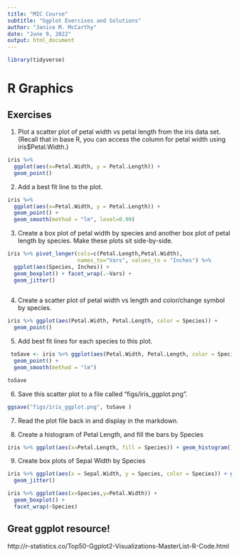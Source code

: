 ```yaml
---
title: "MIC Course"
subtitle: "Ggplot Exercises and Solutions"
author: "Janice M. McCarthy"
date: "June 9, 2022"
output: html_document
---
```


```r
library(tidyverse)
```
# R Graphics

## Exercises

1. Plot a scatter plot of petal width vs petal length from the iris data set. (Recall that in base R, you can access the column for petal width using iris$Petal.Width.)

```r
iris %>% 
  ggplot(aes(x=Petal.Width, y = Petal.Length)) +
  geom_point()
```



2. Add a best fit line to the plot.

```r
iris %>% 
  ggplot(aes(x=Petal.Width, y = Petal.Length)) +
  geom_point() +
  geom_smooth(method = "lm", level=0.99)
```


3. Create a box plot of petal width by species and another box plot of petal length by species. Make these plots sit side-by-side.

```r

iris %>% pivot_longer(cols=c(Petal.Length,Petal.Width),
                      names_to="Vars", values_to = "Inches") %>%
  ggplot(aes(Species, Inches)) + 
  geom_boxplot() + facet_wrap(.~Vars) +
  geom_jitter()
  
```



4. Create a scatter plot of petal width vs length and color/change symbol by species.

```r
iris %>% ggplot(aes(Petal.Width, Petal.Length, color = Species)) +
  geom_point()
```


5. Add best fit lines for each species to this plot. 

```r
 toSave <- iris %>% ggplot(aes(Petal.Width, Petal.Length, color = Species)) +
  geom_point() +
  geom_smooth(method = "lm")

toSave
```

6. Save this scatter plot to  a file called "figs/iris_ggplot.png".

```r
ggsave("figs/iris_ggplot.png", toSave )
```


7. Read the plot file back in and display in the markdown.




8. Create a histogram of Petal Length, and fill the bars by Species

```r
iris %>% ggplot(aes(x=Petal.Length, fill = Species)) + geom_histogram()
```


9. Create box plots of Sepal Width by Species

```r
iris %>% ggplot(aes(x = Sepal.Width, y = Species, color = Species)) + geom_boxplot() +
  geom_jitter()
```

```r
iris %>% ggplot(aes(x=Species,y=Petal.Width)) + 
  geom_boxplot() +
  facet_wrap(~Species) 
```


## Great ggplot resource!

http://r-statistics.co/Top50-Ggplot2-Visualizations-MasterList-R-Code.html